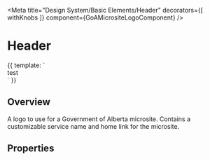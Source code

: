 

<Meta title="Design System/Basic Elements/Header" decorators={[
        withKnobs
    ]}
    component={GoAMicrositeLogoComponent}
 />

# Header

<Preview>
  <Story name="Micro Site Logo" height={100} parameters={
    {
      design: {
        specUrl: 'https://xd.adobe.com/view/18ccfd61-7e54-450e-a05d-cabfff452d6e-4d9f/screen/bbcbebfa-96a4-4625-931e-54b7b7e60b4e/specs',
        reviewUrl: 'https://xd.adobe.com/view/75ca41d4-040c-4b1d-6ff9-0430b7119cf0-03fb/'
      }
    }
  }>
    {{
        template: `<div>test</div><goa-microsite-logo :serviceName="Digital Service Name" :microServiceHomeLink="http://www.alberta.ca"></goa-microsite-logo>`
    }}
  </Story>
</Preview>

## Overview

A logo to use for a Government of Alberta microsite.  Contains a customizable service name and home link for the microsite.

## Properties
